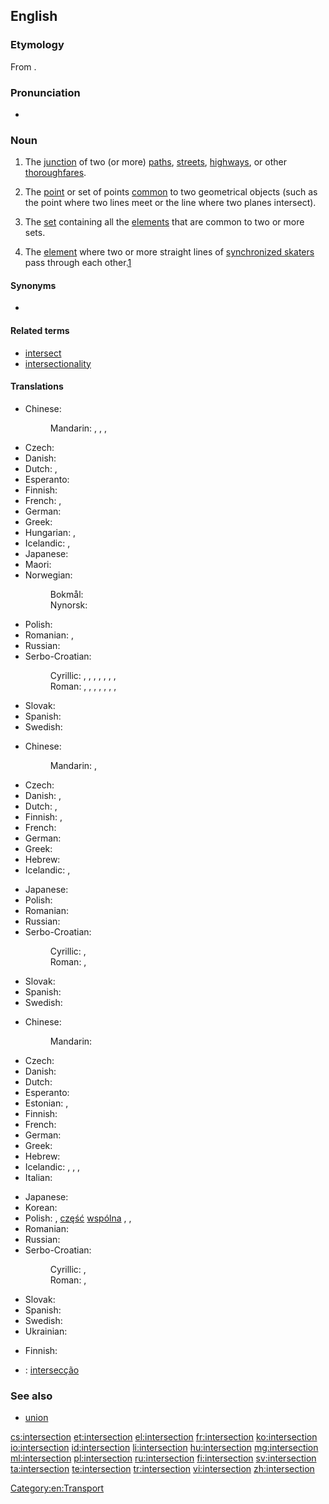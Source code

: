 ==English==
{{wikipedia}}

===Etymology===
From {{etyl|la|en}} {{term|intersectio|intersectiō|lang=la}}.

===Pronunciation===
* {{IPA|/ˈɪntərˌsɛkʃən/}}

===Noun===
{{en-noun}}

# The [[junction]] of two (or more) [[path]]s, [[street]]s, [[highway]]s, or other [[thoroughfare]]s.
# {{geometry}} The [[point]] or set of points [[common]] to two geometrical objects (such as the point where two lines meet or the line where two planes intersect).
# {{set theory}} The [[set]] containing all the [[element]]s that are common to two or more sets.
# {{sports}} The [[element]] where two or more straight lines of [[synchronized skating|synchronized skaters]] pass through each other.[http://www.isu.org/vsite/vcontent/content/transnews/0,10869,4844-128590-19728-18885-295370-3787-4771-layout160-129898-news-item,00.html]

====Synonyms====
* {{sense|junction of paths}} {{l|en|crossroads}}

====Related terms====
* [[intersect]]
* [[intersectionality]]

====Translations====
{{trans-top|junction of two or more paths, etc}}
* Chinese:
*: Mandarin: {{t|cmn|路口|tr=lùkǒu|sc=Hani}}, {{t|cmn|交叉|tr=jiāochā|sc=Hani}}, {{t|cmn|交差點|sc=Hani}}, {{t|cmn|交差点|tr=jiāochāidiǎn|sc=Hani}}
* Czech: {{t-|cs|křižovatka|f}}
* Danish: {{t-|da|kryds|n}}
* Dutch: {{t+|nl|kruising|f}}, {{t+|nl|kruispunt|m}}
* Esperanto: {{t-|eo|kruciĝo}}
* Finnish: {{t+|fi|risteys}}
* French: {{t+|fr|carrefour|m}}, {{t+|fr|intersection|f}}
* German: {{t+|de|Kreuzung|f}}
* Greek: {{t+|el|διασταύρωση|f}}
* Hungarian: {{t+|hu|útkereszteződés}}, {{t+|hu|csomópont}}
* Icelandic: {{t-|is|vegamót|n-p}}, {{t+|is|gatnamót|n-p}}
* Japanese: {{t-|ja|交差点|tr=こうさてん, kōsaten}}
* Maori: {{t|mi|rīpekanga}}
* Norwegian:
*: Bokmål: {{t+|nb|kryss|n}}
*: Nynorsk: {{t-|nn|kryss|n}}
{{trans-mid}}
* Polish: {{t+|pl|skrzyżowanie|n}}
* Romanian: {{t-|ro|intersecție|f}}, {{t-|ro|intersectare|f}}
* Russian: {{t+|ru|перекрёсток|m|tr=perekrjóstok}}
* Serbo-Croatian:
*: Cyrillic: {{t-|sh|крижање|n|alt=кри́жа̄ње|sc=Cyrl}}, {{t-|sh|раскршће|n|alt=ра́скр̄шће|sc=Cyrl}}, {{t-|sh|раскрсница|f|alt=ра́скрсница|sc=Cyrl}}, {{t-|sh|раскрижје|n|alt=ра́скрӣжје|sc=Cyrl}}, {{t-|sh|крижиште|n|alt=крѝжӣште|sc=Cyrl}}, {{t-|sh|крижопут|m|alt=крижо̀пӯт|sc=Cyrl}}, {{t-|sh|крижопуће|n|alt=крижо̀пӯће|sc=Cyrl}}, {{t-|sh|крстопуће|n|alt=крсто̀пӯће|sc=Cyrl}}
*: Roman: {{t-|sh|križanje|n|alt=krížānje}}, {{t-|sh|raskršće|n|alt=ráskr̄šće}}, {{t-|sh|raskrsnica|f|alt=ráskrsnica}}, {{t-|sh|raskrižje|n|alt=ráskrīžje}}, {{t-|sh|križište|n|alt=krìžīšte}}, {{t-|sh|križoput|m|alt=križòpūt}}, {{t-|sh|križopuće|n|alt=križòpūće}}, {{t-|sh|krstopuće|n|alt=krstòpūće}}
* Slovak: {{t-|sk|križovatka|f}}
* Spanish: {{t-|es|cruce|m}}
* Swedish: {{t+|sv|korsning|c}}
{{trans-bottom}}

{{trans-top|in geometry}}
* Chinese:
*: Mandarin: {{t|cmn|交點|sc=Hani}}, {{t|cmn|交点|tr=jiāodiǎn|sc=Hani}}
* Czech: {{t-|cs|průsečík|m}}
* Danish: {{t-|da|skæring}}, {{t-|da|skæringspunkt|n}}
* Dutch: {{t+|nl|kruispunt|m}}, {{t-|nl|doorsnijding|f}}
* Finnish: {{t-|fi|leikkauspiste}}, {{t+|fi|leikkaus}}
* French: {{t+|fr|intersection|f}}
* German: {{t+|de|Schnittpunkt|m}}
* Greek: {{t+|el|τομή|f}}
* Hebrew: {{t-|he|חיתוך}}
* Icelandic: {{t-|is|sniðmengi|n}}, {{qualifier|a single point of intersection}} {{t-|is|skurðpunktur|m}}
{{trans-mid}}
* Japanese: {{t+|ja|交点|tr=こうてん, kōten}}
* Polish: {{t-|pl|punkt przecięcia|m}}
* Romanian: {{t-|ro|intersecție|f}}
* Russian: {{t+|ru|пересечение|n|tr=peresečénije}}
* Serbo-Croatian:
*: Cyrillic: {{qualifier|Ekavian}} {{t-|sh|пресек|m|alt=пре́сек|sc=Cyrl}}, {{qualifier|Ijekavian}} {{t-|sh|пресјек|m|alt=пре́сјек|sc=Cyrl}}
*: Roman: {{qualifier|Ekavian}} {{t-|sh|presek|m|alt=prések}}, {{qualifier|Ijekavian}} {{t-|sh|presjek|m|alt=présjek}}
* Slovak: {{t-|sk|priesečník|m}}
* Spanish: {{t+|es|intersección|f}}
* Swedish: {{t-|sv|skärning|c}}
{{trans-bottom}}

{{trans-top|in set theory}}
* Chinese:
*: Mandarin: {{t|cmn|交集|tr=jiāojí|sc=Hani}}
* Czech: {{t-|cs|průnik|m}}
* Danish: {{t-|da|fællesmængde|c}}
* Dutch: {{t+|nl|doorsnede}}
* Esperanto: {{t-|eo|komunaĵo}}
* Estonian: {{t-|et|ühisosa}}, {{t-|et|lõige}}
* Finnish: {{t+|fi|leikkaus}}
* French: {{t+|fr|intersection|f}}
* German: {{t+|de|Durchschnitt}}
* Greek: {{t+|el|τομή|f|tr=tomí}}
* Hebrew: {{t-|he|חיתוך}}
* Icelandic: {{t-|is|sniðmengi|n}}, {{t+|is|snið|n}}, {{t-|is|skurðmengi|n}}, {{t-|is|skarmengi|n}}
* Italian: {{t+|it|intersezione|f}}
{{trans-mid}}
* Japanese: {{t-|ja|積集合|tr=せきしゅうごう, sekishūgō}}
* Korean: {{t+|ko|교집합|sc=Kore}}
* Polish: {{t+|pl|przekrój|m}}, [[część]] [[wspólny|wspólna]] {{f}}, {{t+|pl|przecięcie|n}}, {{t-|pl|iloczyn zbiorów|m}}
* Romanian: {{t-|ro|intersecție|f}}
* Russian: {{t+|ru|пересечение|n|tr=peresečénije}}
* Serbo-Croatian:
*: Cyrillic: {{qualifier|Ekavian}} {{t-|sh|пресек|m|alt=пре́сек|sc=Cyrl}}, {{qualifier|Ijekavian}} {{t-|sh|пресјек|m|alt=пре́сјек|sc=Cyrl}}
*: Roman: {{qualifier|Ekavian}} {{t-|sh|presek|m|alt=prések}}, {{qualifier|Ijekavian}} {{t-|sh|presjek|m|alt=présjek}}
* Slovak: {{t-|sk|prienik|m}}
* Spanish: {{t+|es|intersección|f}}
* Swedish: {{t+|sv|snitt|n}}
* Ukrainian: {{t-|uk|перетин множин|tr=peretyn množyn}}
{{trans-bottom}}

{{trans-top|two or more straight lines of synchronized skaters passing through each other}}
* Finnish: {{t+|fi|läpimeno}}
{{trans-mid}}
{{trans-bottom}}

{{checktrans-top}}
* {{ttbc|pt}}: [[intersecção]] {{f}}
{{trans-bottom}}

===See also===
* [[union]]

[[Category:en:Transport]]

[[cs:intersection]]
[[et:intersection]]
[[el:intersection]]
[[fr:intersection]]
[[ko:intersection]]
[[io:intersection]]
[[id:intersection]]
[[li:intersection]]
[[hu:intersection]]
[[mg:intersection]]
[[ml:intersection]]
[[pl:intersection]]
[[ru:intersection]]
[[fi:intersection]]
[[sv:intersection]]
[[ta:intersection]]
[[te:intersection]]
[[tr:intersection]]
[[vi:intersection]]
[[zh:intersection]]